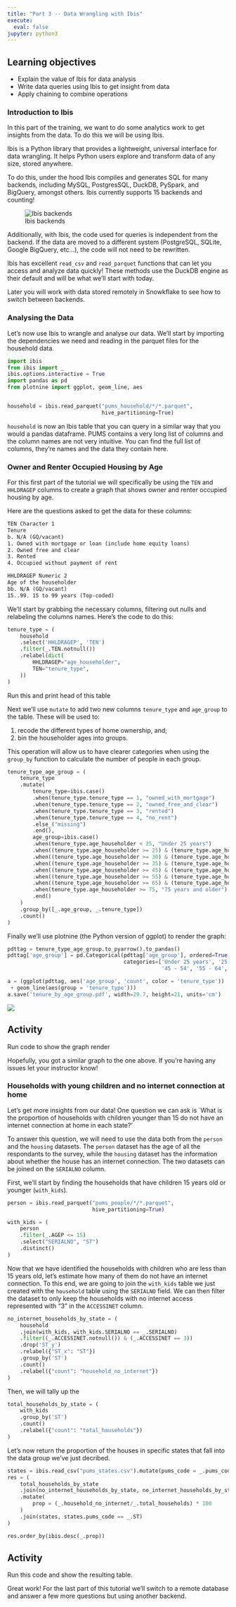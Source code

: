 ```yaml
---
title: "Part 3 -- Data Wrangling with Ibis"
execute:
  eval: false
jupyter: python3
---
```


::: {.callout-tip}
## Learning objectives

* Explain the value of Ibis for data analysis
* Write data queries using Ibis to get insight from data
* Apply chaining to combine operations
:::


### Introduction to Ibis

In this part of the  training, we want to do some analytics work to get insights from the data. To do this we will be using Ibis. 

Ibis is a Python library that provides a lightweight, universal interface for data wrangling. It helps Python users explore and transform data of any size, stored anywhere. 

To do this, under the hood Ibis compiles and generates SQL for many backends, including MySQL, PostgresSQL, DuckDB, PySpark, and BigQuery, amongst others. Ibis currently supports 15 backends and counting!

![Ibis backends](./assets/img/ibis-tree.png)
  
Additionally, with Ibis, the code used for queries is independent from the backend. If the data are moved to a different system (PostgreSQL, SQLite, Google BigQuery, etc...), the code will not need to be rewritten.

Ibis has excellent `read_csv` and `read_parquet` functions that can let you access and analyze data quickly! These methods use the DuckDB engine as their default and will be what we'll start with today. 

Later you will work with data stored remotely in Snowkflake to see how to switch between backends. 

### Analysing the Data

Let's now use Ibis to wrangle and analyse our data. We'll start by importing the dependencies we need and reading in the parquet files for the household data. 

```python
import ibis
from ibis import _
ibis.options.interactive = True
import pandas as pd
from plotnine import ggplot, geom_line, aes


household = ibis.read_parquet("pums_household/*/*.parquet",
                              hive_partitioning=True)
```

`household` is now an Ibis table that you can query in a similar way that you would a pandas dataframe. PUMS contains a very long list of columns and the column names are not very intuitive. You can find the full list of columns, they're names and the data they contain here. 


### Owner and Renter Occupied Housing by Age

For this first part of the tutorial we will specifically be using the `TEN` and `HHLDRAGEP` columns to create a graph that shows owner and renter occupied housing by age. 

Here are the questions asked to get the data for these columns:

```default
TEN Character 1
Tenure
b. N/A (GQ/vacant)
1. Owned with mortgage or loan (include home equity loans)
2. Owned free and clear
3. Rented
4. Occupied without payment of rent
```

```default
HHLDRAGEP Numeric 2
Age of the householder
bb. N/A (GQ/vacant)
15..99. 15 to 99 years (Top-coded)
```

We'll start by grabbing the necessary columns, filtering out nulls and relabeling the columns names. Here's the code to do this: 

```python
tenure_type = (
    household
    .select('HHLDRAGEP', 'TEN')
    .filter(_.TEN.notnull())
    .relabel(dict(
        HHLDRAGEP="age_householder",
        TEN="tenure_type",
    ))
)
```

::: {.callout-note}
Run this and print head of this table 
:::


Next we'll use `mutate` to add two new columns `tenure_type` and `age_group` to the table. These will be used to:

1. recode the different types of home ownership, and;
2. bin the householder ages into groups.

This operation will allow us to have clearer categories when using the
`group_by` function to calculate the number of people in each group.

```python
tenure_type_age_group = (
    tenure_type
    .mutate(
        tenure_type=ibis.case()
        .when(tenure_type.tenure_type == 1, "owned_with_mortgage")
        .when(tenure_type.tenure_type == 2, "owned_free_and_clear")
        .when(tenure_type.tenure_type == 3, "rented")
        .when(tenure_type.tenure_type == 4, "no_rent")
        .else_("missing")
        .end(),
        age_group=ibis.case()
        .when(tenure_type.age_householder < 25, "Under 25 years")
        .when((tenure_type.age_householder >= 25) & (tenure_type.age_householder <= 29), "25 - 29")
        .when((tenure_type.age_householder >= 30) & (tenure_type.age_householder <= 34), "30 - 34")
        .when((tenure_type.age_householder >= 35) & (tenure_type.age_householder <= 44), "35 - 44")
        .when((tenure_type.age_householder >= 45) & (tenure_type.age_householder <= 54), "45 - 54")
        .when((tenure_type.age_householder >= 55) & (tenure_type.age_householder <= 64), "55 - 64")
        .when((tenure_type.age_householder >= 65) & (tenure_type.age_householder <= 74), "65 - 74")
        .when(tenure_type.age_householder >= 75, "75 years and older")
        .end()
    )
    .group_by([_.age_group, _.tenure_type])
    .count()
)
```

Finally we'll use plotnine (the Python version of ggplot) to render the graph:

```python
pdttag = tenure_type_age_group.to_pyarrow().to_pandas()
pdttag['age_group'] = pd.Categorical(pdttag['age_group'], ordered=True,
                                     categories=['Under 25 years', '25 - 29', '30 - 34', '35 - 44',
                                                 '45 - 54', '55 - 64', '65 - 74', '75 years and older'])

a = (ggplot(pdttag, aes('age_group', 'count', color = 'tenure_type'))
 + geom_line(aes(group = 'tenure_type')))
a.save('tenure_by_age_group.pdf', width=29.7, height=21, units='cm')
```

![](./assets/img/tenure_by_age.png)

::: {.callout-note}
## Activity

Run code to show the graph render
:::

Hopefully, you got a similar graph to the one above. If you're having any issues let your instructor know! 

### Households with young children and no internet connection at home 

Let's get more insights from our data! One question we can ask is `What is the
proportion of households with children younger than 15 do not have an internet
connection at home in each state?'

To answer this question, we will need to use the data both from the `person` and
the `housing` datasets. The `person` dataset has the age of all the respondants
to the survey, while the `housing` dataset has the information about whether the
house has an internet connection. The two datasets can be joined on the
`SERIALNO` column.

First, we'll start by finding the households that have children 15 years old or younger (`with_kids`).

```python

person = ibis.read_parquet("pums_people/*/*.parquet",
                           hive_partitioning=True)

with_kids = (
    person
    .filter(_.AGEP <= 15)
    .select("SERIALNO", "ST")
    .distinct()
)


```

Now that we have identified the households with children who are less than 15
years old, let's estimate how many of them do not have an internet connection.
To this end, we are going to join the `with_kids` table we just created with the
`household` table using the `SERIALNO` field. We can then filter the dataset to
only keep the households with no internet access represented with "3" in the
`ACCESSINET` column.

```python
no_internet_households_by_state = (
    household
    .join(with_kids, with_kids.SERIALNO == _.SERIALNO)
    .filter((_.ACCESSINET.notnull()) & (_.ACCESSINET == 3))
    .drop('ST_y')
    .relabel({"ST_x": "ST"})
    .group_by('ST')
    .count()
    .relabel({"count": "household_no_internet"})
)
```

Then, we will tally up the 

```python

total_households_by_state = (
    with_kids
    .group_by('ST')
    .count()
    .relabel({"count": "total_households"})
)

```

Let's now return the proportion of the houses in specific states that fall into the data group we've just decribed. 

```python
states = ibis.read_csv("pums_states.csv").mutate(pums_code = _.pums_code.cast('string'))
res = (
    total_households_by_state
    .join(no_internet_households_by_state, no_internet_households_by_state.ST == total_households_by_state.ST)
    .mutate(
        prop = (_.household_no_internet/_.total_households) * 100
    )
    .join(states, states.pums_code == _.ST)
)

res.order_by(ibis.desc(_.prop))

```

::: {.callout-note}
## Activity

Run this code and show the resulting table.
:::

Great work! For the last part of this tutorial we'll switch to a remote database and answer a few more questions but using another backend. 

